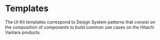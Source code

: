 


<Meta title="Templates/Overview" />

# Templates

The UI Kit templates correspond to Design System patterns that consist on the composition of components to build common use cases on the Hitachi Vantara products.

<div style={{ maxWidth: 1300, margin: "auto", marginTop: 40 }}>
  <div
    style={{
      display: "grid",
      gridTemplateColumns: "repeat(auto-fit, minmax(200px, 400px))",
      gridGap: 40,
      justifyContent: "center",
    }}
  >
    <TemplateItem
      kind="Templates/Asset Inventory"
      story="Main"
      image={asset_inventory}
      title="Asset Inventory"
      code="https://github.com/lumada-design/hv-uikit-react/tree/master/templates/AssetInventory"
      disabled
    />
    <TemplateItem
      kind="Templates/Details Page"
      story="Main"
      image={details_page}
      title="Details Page"
      code="https://github.com/lumada-design/hv-uikit-react/tree/master/templates/DetailsPage"
      disabled
    />
    <TemplateItem
      kind="Templates/List View"
      story="Main"
      image={list_view}
      title="List View"
      code="https://github.com/lumada-design/hv-uikit-react/tree/master/templates/ListView"
      disabled
    />
    <TemplateItem
      kind="Templates/Form"
      story="Main"
      image={form}
      title="Form"
      code="https://github.com/lumada-design/hv-uikit-react/tree/master/templates/Form"
    />
  </div>
</div>
